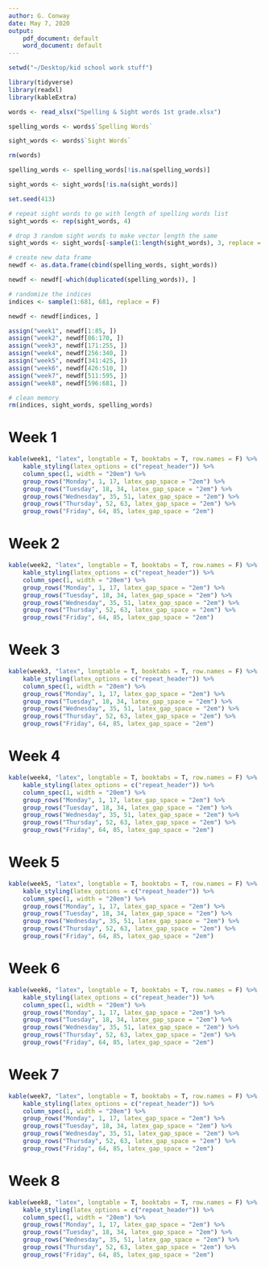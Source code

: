 ```yaml
---
author: G. Conway
date: May 7, 2020
output: 
    pdf_document: default
    word_document: default
---
```


```r
setwd("~/Desktop/kid school work stuff")
```

```r
library(tidyverse)
library(readxl)
library(kableExtra)
```

```r
words <- read_xlsx("Spelling & Sight words 1st grade.xlsx")
```

```r
spelling_words <- words$`Spelling Words`

sight_words <- words$`Sight Words`

rm(words)

spelling_words <- spelling_words[!is.na(spelling_words)]

sight_words <- sight_words[!is.na(sight_words)]
```

```r
set.seed(413)
```

```r
# repeat sight words to go with length of spelling words list
sight_words <- rep(sight_words, 4)

# drop 3 random sight words to make vector length the same
sight_words <- sight_words[-sample(1:length(sight_words), 3, replace = F)]

# create new data frame
newdf <- as.data.frame(cbind(spelling_words, sight_words))

newdf <- newdf[-which(duplicated(spelling_words)), ]
```

```r
# randomize the indices
indices <- sample(1:681, 681, replace = F)

newdf <- newdf[indices, ]
```

```r
assign("week1", newdf[1:85, ])
assign("week2", newdf[86:170, ])
assign("week3", newdf[171:255, ])
assign("week4", newdf[256:340, ])
assign("week5", newdf[341:425, ])
assign("week6", newdf[426:510, ])
assign("week7", newdf[511:595, ])
assign("week8", newdf[596:681, ])

# clean memory
rm(indices, sight_words, spelling_words)
```

# Week 1

```r
kable(week1, "latex", longtable = T, booktabs = T, row.names = F) %>%
    kable_styling(latex_options = c("repeat_header")) %>%
    column_spec(1, width = "20em") %>%
    group_rows("Monday", 1, 17, latex_gap_space = "2em") %>%
    group_rows("Tuesday", 18, 34, latex_gap_space = "2em") %>%
    group_rows("Wednesday", 35, 51, latex_gap_space = "2em") %>%
    group_rows("Thursday", 52, 63, latex_gap_space = "2em") %>%
    group_rows("Friday", 64, 85, latex_gap_space = "2em")
```

\newpage  

# Week 2

```r
kable(week2, "latex", longtable = T, booktabs = T, row.names = F) %>%
    kable_styling(latex_options = c("repeat_header")) %>%
    column_spec(1, width = "20em") %>%
    group_rows("Monday", 1, 17, latex_gap_space = "2em") %>%
    group_rows("Tuesday", 18, 34, latex_gap_space = "2em") %>%
    group_rows("Wednesday", 35, 51, latex_gap_space = "2em") %>%
    group_rows("Thursday", 52, 63, latex_gap_space = "2em") %>%
    group_rows("Friday", 64, 85, latex_gap_space = "2em")
```

\newpage  

# Week 3

```r
kable(week3, "latex", longtable = T, booktabs = T, row.names = F) %>%
    kable_styling(latex_options = c("repeat_header")) %>%
    column_spec(1, width = "20em") %>%
    group_rows("Monday", 1, 17, latex_gap_space = "2em") %>%
    group_rows("Tuesday", 18, 34, latex_gap_space = "2em") %>%
    group_rows("Wednesday", 35, 51, latex_gap_space = "2em") %>%
    group_rows("Thursday", 52, 63, latex_gap_space = "2em") %>%
    group_rows("Friday", 64, 85, latex_gap_space = "2em")
```

\newpage  

# Week 4

```r
kable(week4, "latex", longtable = T, booktabs = T, row.names = F) %>%
    kable_styling(latex_options = c("repeat_header")) %>%
    column_spec(1, width = "20em") %>%
    group_rows("Monday", 1, 17, latex_gap_space = "2em") %>%
    group_rows("Tuesday", 18, 34, latex_gap_space = "2em") %>%
    group_rows("Wednesday", 35, 51, latex_gap_space = "2em") %>%
    group_rows("Thursday", 52, 63, latex_gap_space = "2em") %>%
    group_rows("Friday", 64, 85, latex_gap_space = "2em")
```

\newpage  

# Week 5

```r
kable(week5, "latex", longtable = T, booktabs = T, row.names = F) %>%
    kable_styling(latex_options = c("repeat_header")) %>%
    column_spec(1, width = "20em") %>%
    group_rows("Monday", 1, 17, latex_gap_space = "2em") %>%
    group_rows("Tuesday", 18, 34, latex_gap_space = "2em") %>%
    group_rows("Wednesday", 35, 51, latex_gap_space = "2em") %>%
    group_rows("Thursday", 52, 63, latex_gap_space = "2em") %>%
    group_rows("Friday", 64, 85, latex_gap_space = "2em")
```

\newpage  

# Week 6

```r
kable(week6, "latex", longtable = T, booktabs = T, row.names = F) %>%
    kable_styling(latex_options = c("repeat_header")) %>%
    column_spec(1, width = "20em") %>%
    group_rows("Monday", 1, 17, latex_gap_space = "2em") %>%
    group_rows("Tuesday", 18, 34, latex_gap_space = "2em") %>%
    group_rows("Wednesday", 35, 51, latex_gap_space = "2em") %>%
    group_rows("Thursday", 52, 63, latex_gap_space = "2em") %>%
    group_rows("Friday", 64, 85, latex_gap_space = "2em")
```

\newpage  

# Week 7

```r
kable(week7, "latex", longtable = T, booktabs = T, row.names = F) %>%
    kable_styling(latex_options = c("repeat_header")) %>%
    column_spec(1, width = "20em") %>%
    group_rows("Monday", 1, 17, latex_gap_space = "2em") %>%
    group_rows("Tuesday", 18, 34, latex_gap_space = "2em") %>%
    group_rows("Wednesday", 35, 51, latex_gap_space = "2em") %>%
    group_rows("Thursday", 52, 63, latex_gap_space = "2em") %>%
    group_rows("Friday", 64, 85, latex_gap_space = "2em")
```

\newpage  

# Week 8

```r
kable(week8, "latex", longtable = T, booktabs = T, row.names = F) %>%
    kable_styling(latex_options = c("repeat_header")) %>%
    column_spec(1, width = "20em") %>%
    group_rows("Monday", 1, 17, latex_gap_space = "2em") %>%
    group_rows("Tuesday", 18, 34, latex_gap_space = "2em") %>%
    group_rows("Wednesday", 35, 51, latex_gap_space = "2em") %>%
    group_rows("Thursday", 52, 63, latex_gap_space = "2em") %>%
    group_rows("Friday", 64, 85, latex_gap_space = "2em")
```